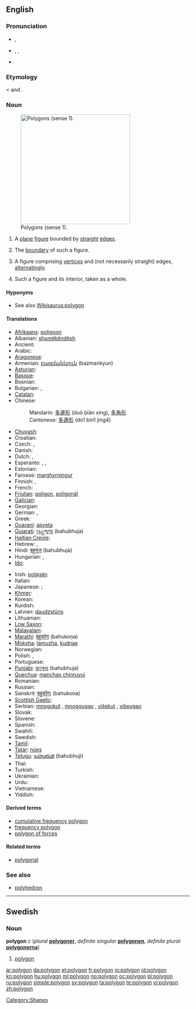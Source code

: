 {{also|Polygon}}
==English==

===Pronunciation===
* {{a|UK}} {{IPA|/ˈpɒlɪɡən/}}, {{SAMPA|/"pQlIg@n/}}
* {{a|US}} {{enPR|pälʹē-gän}}, {{IPA|/ˈpɑliɡɑn/}}, {{SAMPA|/"pAligAn/}}
* {{audio|en-us-polygon.ogg|Audio (US)}}

===Etymology===
{{etyl|grc}} {{term|sc=polytonic|πολύγωνον|tr=polygōnon}} < {{term|sc=polytonic|πολύς|tr=polus||many}} and  {{term|sc=polytonic|γωνία|tr=gōnia||angle}}.

===Noun===
{{wikipedia}}
{{en-noun}}
[[Image:Assorted polygons.svg|thumb|300px|right|Polygons (sense 1). ]]

# {{geometry}} A [[plane]] [[figure]] bounded by [[straight]] [[edge]]s.
# {{geometry}} The [[boundary]] of such a figure.
# {{geometry|more generally}} A figure comprising [[vertex|vertices]] and (not necessarily straight) edges, [[alternating]]ly.
# {{geometry}} Such a figure and its interior, taken as a whole.

====Hyponyms====
* See also [[Wikisaurus:polygon]]

====Translations====
{{trans-top|plane figure bounded by straight edges}}
* [[Afrikaans]]: [[poligoon]]
* Albanian: [[shumëkëndësh]]
* Ancient: {{tø|grc|πολύγωνον|n|tr=polygonon|sc=Grek|xs=Ancient Greek}}
* Arabic: {{t-|ar|مضلع|tr=mḍl`}}
* [[Aragonese]]: {{t-|an|poligono|xs=Aragonese}}
* Armenian: [[բազմանկյուն]] (bazmankyun)
* [[Asturian]]: {{t-|ast|polígonu|xs=Asturian}}
* [[Basque]]: {{t-|eu|poligono|xs=Basque}}
* Bosnian: {{t-|bs|poligon}}
* Bulgarian: {{t-|bg|многоъгълник|m|tr=poligon}}, {{t|bg|многоъгълник|m|alt=многоъгълник}}
* [[Catalan]]: {{t-|ca|polígon}}
* Chinese:
*: Mandarin: [[多邊形]] (duō biān xíng), [[多角形]]
*: Cantonese: [[多邊形]] (do1 bin1 jing4)
* [[Chuvash]]: {{tø|cv|нумай кĕтеслĕх|sc=Cyrl}}
* Croatian: {{t-|hr|mnogokut}}
* Czech: {{t-|cs|mnohoúhelník|m}}, {{t-|cs|polygon}}
* Danish: {{t+|da|polygon}}
* Dutch: {{t+|nl|veelhoek|m}}, {{t|nl|polygoon|m}}
* Esperanto: {{t-|eo|plurangulo|xs=Esperanto}}, {{t-|eo|plurlatero|xs=Esperanto}}, {{t-|eo|poligono|xs=Esperanto}}
* Estonian: {{t-|et|hulknurk}}
* Faroese: [[marghyrningur]]
* Finnish: {{t+|fi|monikulmio}}, {{t-|fi|polygoni}}
* French: {{t+|fr|polygone|m}}
* [[Friulian]]: [[poligon#Friulian|poligon]], [[poligonâl]]
* [[Galician]]: {{t+|gl|polígono|xs=Galician}}
* Georgian: {{t-|ka|პენტაკონტაგონი|sc=Geor|xs=Georgian}}
* German: {{t-|de|Vieleck|n}}, {{t-|de|Polygon|n}}
* Greek: {{t+|el|πολύγωνο|n|tr=polýgono}}
* [[Guaraní]]: [[apyeta]]
* [[Gujarati]]: [[બહુભુજ]] (bahubhuja)
* [[Haitian Creole]]: {{tø|ht|poligòn}}
* Hebrew: {{t-|he|מצולע|m|tr=metsulá,mṣwl`}}, {{t+|he|פוליגון|m|tr=poligón}}
* Hindi: [[बहुभुज]] (bahubhuja)
* Hungarian: {{t+|hu|poligon}}, {{t+|hu|sokszög}}
* [[Ido]]: {{t+|io|poligono|xs=Ido}}
{{trans-mid}}
* Irish: [[polagán]]
* Italian: {{t+|it|poligono|m}}
* Japanese: {{t-|ja|多角形|tr=[[たかくけい]], takakukei/[[たかっけい]], takakkei}}; {{t-|ja|ポリゴン|tr=porigon}}
* [[Khmer]]: {{t-|km|ពហុកោណ|xs=Khmer}}
* Korean: {{t+|ko|다각형|sc=Hang}}
* Kurdish: {{t-|ku|pirgoşe|sc=ku-Arab}}
* Latvian: [[daudzstūris]] {{m}}
* Lithuanian: {{t-|lt|daugiakampis|m|xs=Lithuanian}}
* [[Low Saxon]]: {{t-|nds|veeleck|xs=Low Saxon}}
* [[Malayalam]]: {{t-|ml|ബഹുഭുജം|sc=Mlym|xs=Malayalam}}
* [[Marathi]]: [[बहुकोण]] (bahukoṇa)
* [[Moksha]]: [[lamuzha]], [[kudnae]]
* Norwegian: {{t+|no|polygon}}
* Polish: {{t+|pl|wielokąt|m}}, {{t-|pl|wielobok}}
* Portuguese: {{t+|pt|polígono}}
* [[Punjabi]]: [[ਬਹੁਭੁਜ]] (bahubhuja)
* [[Quechua]]: [[manchay chinruyuj]]
* Romanian: {{t-|ro|poligon}}
* Russian: {{t+|ru|многоугольник|tr=mnogougol'nik}}
* Sanskrit: [[बहुकोणः]] (bahukoṇa)
* [[Scottish Gaelic]]: {{t-|gd|poileagan|xs=Scottish Gaelic}}
* Serbian: [[mnogokut]] {{m}}, [[mnogougao]] {{m}}, [[višekut]] {{m}}, [[višeugao]] {{m}}
* Slovak: {{t-|sk|mnohouholník}}
* Slovene: {{t-|sl|mnogokotnik}}
* Spanish: {{t+|es|polígono|m}}
* Swahili: {{t-|sw|pembenyingi|xs=Swahili}}
* Swedish: {{t+|sv|polygon|c}}
* [[Tamil]]: {{t-|ta|பல்கோணம்|xs=Tamil}}
* [[Tatar]]: [[nüeş]]
* [[Telugu]]: [[బహుభుజి]] (bahubhuji)
* Thai: {{t-|th|รูปหลายเหลี่ยม}}
* Turkish: {{t+|tr|çokgen}}
* Ukrainian: {{t-|uk|багатокутник|xs=Ukrainian}}
* Urdu: {{t-|ur|کثیرالاضلاع|xs=Urdu}}
* Vietnamese: {{t+|vi|đa giác|xs=Vietnamese}}
* Yiddish: {{t-|yi|פילעק|xs=Yiddish}}
{{trans-bottom}}

====Derived terms====
* [[cumulative frequency polygon]]
* [[frequency polygon]]
* [[polygon of forces]]

====Related terms====
* [[polygonal]]

===See also===
* [[polyhedron]]

----

==Swedish==

===Noun===
'''polygon''' ''c'' (''plural'' '''[[polygoner]]''', ''definite singular'' '''[[polygonen]]''', ''definite plural'' '''[[polygonerna]]''')

# [[#English|polygon]]

[[Category:Shapes]]

[[ar:polygon]]
[[da:polygon]]
[[et:polygon]]
[[fr:polygon]]
[[io:polygon]]
[[id:polygon]]
[[kn:polygon]]
[[hu:polygon]]
[[ml:polygon]]
[[no:polygon]]
[[oc:polygon]]
[[pl:polygon]]
[[ru:polygon]]
[[simple:polygon]]
[[sv:polygon]]
[[ta:polygon]]
[[te:polygon]]
[[vi:polygon]]
[[zh:polygon]]